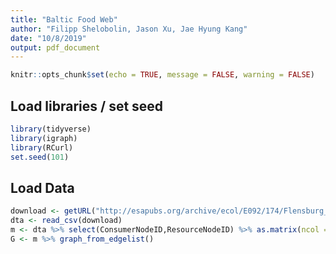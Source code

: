 ```yaml
---
title: "Baltic Food Web"
author: "Filipp Shelobolin, Jason Xu, Jae Hyung Kang"
date: "10/8/2019"
output: pdf_document
---
```


```r
knitr::opts_chunk$set(echo = TRUE, message = FALSE, warning = FALSE)
```

## Load libraries / set seed

```r
library(tidyverse)
library(igraph)
library(RCurl)
set.seed(101)
```

## Load Data

```r
download <- getURL("http://esapubs.org/archive/ecol/E092/174/Flensburg_Data_Links.csv")
dta <- read_csv(download)
m <- dta %>% select(ConsumerNodeID,ResourceNodeID) %>% as.matrix(ncol = 2)
G <- m %>% graph_from_edgelist()
```